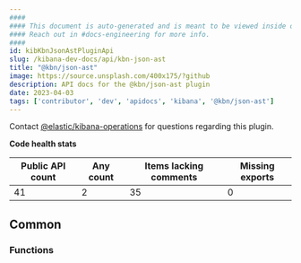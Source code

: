 ```yaml
---
####
#### This document is auto-generated and is meant to be viewed inside our experimental, new docs system.
#### Reach out in #docs-engineering for more info.
####
id: kibKbnJsonAstPluginApi
slug: /kibana-dev-docs/api/kbn-json-ast
title: "@kbn/json-ast"
image: https://source.unsplash.com/400x175/?github
description: API docs for the @kbn/json-ast plugin
date: 2023-04-03
tags: ['contributor', 'dev', 'apidocs', 'kibana', '@kbn/json-ast']
---
```




Contact [@elastic/kibana-operations](https://github.com/orgs/elastic/teams/kibana-operations) for questions regarding this plugin.

**Code health stats**

| Public API count  | Any count | Items lacking comments | Missing exports |
|-------------------|-----------|------------------------|-----------------|
| 41 | 2 | 35 | 0 |

## Common

### Functions
<DocDefinitionList data={kbnJsonAstObj.common.functions}/>

